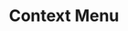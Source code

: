 ---
title: Context Menu
description: Displays a menu to the user — such as a set of actions or functions — triggered by a button.
---